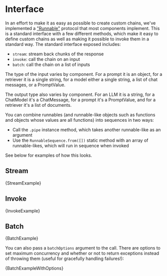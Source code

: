 
# Interface

In an effort to make it as easy as possible to create custom chains, we've implemented a ["Runnable"](/docs/api/schema_runnable/classes/Runnable) protocol that most components implement.
This is a standard interface with a few different methods, which make it easy to define custom chains as well as making it possible to invoke them in a standard way. The standard interface exposed includes:

- `stream`: stream back chunks of the response
- `invoke`: call the chain on an input
- `batch`: call the chain on a list of inputs

The type of the input varies by component. For a prompt it is an object, for a retriever it is a single string, for a model either a single string, a list of chat messages, or a PromptValue.

The output type also varies by component. For an LLM it is a string, for a ChatModel it's a ChatMessage, for a prompt it's a PromptValue, and for a retriever it's a list of documents.

You can combine runnables (and runnable-like objects such as functions and objects whose values are all functions) into sequences in two ways:

- Call the `.pipe` instance method, which takes another runnable-like as an argument
- Use the `RunnableSequence.from([])` static method with an array of runnable-likes, which will run in sequence when invoked

See below for examples of how this looks.

## Stream


<CodeBlock language="typescript">{StreamExample}</CodeBlock>

## Invoke


<CodeBlock language="typescript">{InvokeExample}</CodeBlock>

## Batch


<CodeBlock language="typescript">{BatchExample}</CodeBlock>

You can also pass a `batchOptions` argument to the call. There are options to set maximum concurrency
and whether or not to return exceptions instead of throwing them (useful for gracefully handling failures!):


<CodeBlock language="typescript">{BatchExampleWithOptions}</CodeBlock>
